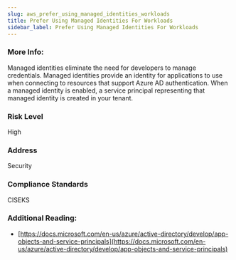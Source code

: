 ```yaml
---
slug: aws_prefer_using_managed_identities_workloads
title: Prefer Using Managed Identities For Workloads
sidebar_label: Prefer Using Managed Identities For Workloads
---
```


### More Info:

Managed identities eliminate the need for developers to manage credentials. Managed identities provide an identity for applications to use when connecting to resources that support Azure AD authentication. When a managed identity is enabled, a service principal representing that managed identity is created in your tenant.

### Risk Level

High

### Address

Security

### Compliance Standards

CISEKS

### Additional Reading:

- [https://docs.microsoft.com/en-us/azure/active-directory/develop/app-objects-and-service-principals](https://docs.microsoft.com/en-us/azure/active-directory/develop/app-objects-and-service-principals) 


